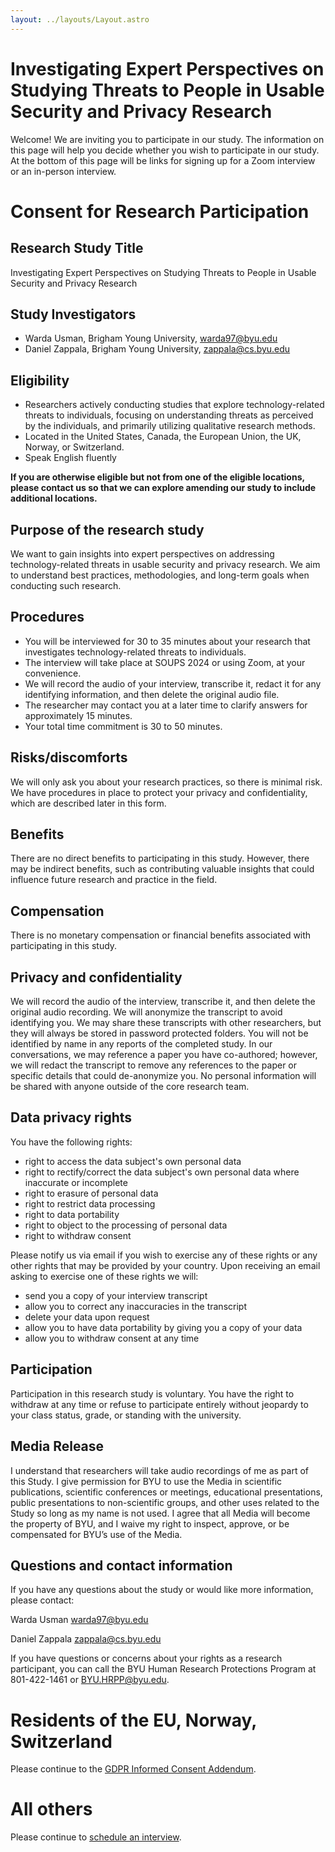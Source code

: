 ```yaml
---
layout: ../layouts/Layout.astro
---
```


# Investigating Expert Perspectives on Studying Threats to People in Usable Security and Privacy Research

Welcome! We are inviting you to participate in our study. The information on
this page will help you decide whether you wish to participate in our study. At
the bottom of this page will be links for signing up for a Zoom interview or an
in-person interview.

# Consent for Research Participation

## Research Study Title

Investigating Expert Perspectives on Studying Threats to People in Usable
Security and Privacy Research

## Study Investigators

- Warda Usman, Brigham Young University, warda97@byu.edu
- Daniel Zappala, Brigham Young University, zappala@cs.byu.edu

## Eligibility

- Researchers actively conducting studies that explore technology-related
  threats to individuals, focusing on understanding threats as perceived by the
  individuals, and primarily utilizing qualitative research methods.
- Located in the United States, Canada, the European Union, the UK, Norway, or
  Switzerland.
- Speak English fluently

**If you are otherwise eligible but not from one of the eligible locations,
please contact us so that we can explore amending our study to include
additional locations.**

## Purpose of the research study

We want to gain insights into expert perspectives on addressing
technology-related threats in usable security and privacy research. We aim to
understand best practices, methodologies, and long-term goals when conducting
such research.

## Procedures

- You will be interviewed for 30 to 35 minutes about your research that
  investigates technology-related threats to individuals.
- The interview will take place at SOUPS 2024 or using Zoom, at your
  convenience.
- We will record the audio of your interview, transcribe it, redact it for any
  identifying information, and then delete the original audio file.
- The researcher may contact you at a later time to clarify answers for
  approximately 15 minutes.
- Your total time commitment is 30 to 50 minutes.

## Risks/discomforts

We will only ask you about your research practices, so there is minimal risk. We
have procedures in place to protect your privacy and confidentiality, which are
described later in this form.

## Benefits

There are no direct benefits to participating in this study. However, there may
be indirect benefits, such as contributing valuable insights that could
influence future research and practice in the field.

## Compensation

There is no monetary compensation or financial benefits associated with
participating in this study.

## Privacy and confidentiality

We will record the audio of the interview, transcribe it, and then delete the
original audio recording. We will anonymize the transcript to avoid identifying
you. We may share these transcripts with other researchers, but they will always
be stored in password protected folders. You will not be identified by name in
any reports of the completed study. In our conversations, we may reference a
paper you have co-authored; however, we will redact the transcript to remove any
references to the paper or specific details that could de-anonymize you. No
personal information will be shared with anyone outside of the core research
team.

## Data privacy rights

You have the following rights:

- right to access the data subject's own personal data
- right to rectify/correct the data subject's own personal data where inaccurate
  or incomplete
- right to erasure of personal data
- right to restrict data processing
- right to data portability
- right to object to the processing of personal data
- right to withdraw consent

Please notify us via email if you wish to exercise any of these rights or any
other rights that may be provided by your country. Upon receiving an email
asking to exercise one of these rights we will:

- send you a copy of your interview transcript
- allow you to correct any inaccuracies in the transcript
- delete your data upon request
- allow you to have data portability by giving you a copy of your data
- allow you to withdraw consent at any time

## Participation

Participation in this research study is voluntary. You have the right to
withdraw at any time or refuse to participate entirely without jeopardy to your
class status, grade, or standing with the university.

## Media Release

I understand that researchers will take audio recordings of me as part of this
Study. I give permission for BYU to use the Media in scientific publications,
scientific conferences or meetings, educational presentations, public
presentations to non-scientific groups, and other uses related to the Study so
long as my name is not used. I agree that all Media will become the property of
BYU, and I waive my right to inspect, approve, or be compensated for BYU’s use
of the Media.

## Questions and contact information

If you have any questions about the study or would like more information, please
contact:

Warda Usman warda97@byu.edu

Daniel Zappala zappala@cs.byu.edu

If you have questions or concerns about your rights as a research participant,
you can call the BYU Human Research Protections Program at 801-422-1461 or
BYU.HRPP@byu.edu.

# Residents of the EU, Norway, Switzerland

Please continue to the [GDPR Informed Consent Addendum](/expert-study-gdpr).

# All others

Please continue to [schedule an interview](/expert-study-scheduling).
